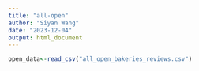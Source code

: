 ```yaml
---
title: "all-open"
author: "Siyan Wang"
date: "2023-12-04"
output: html_document
---
```


```r
open_data<-read_csv("all_open_bakeries_reviews.csv")
```



